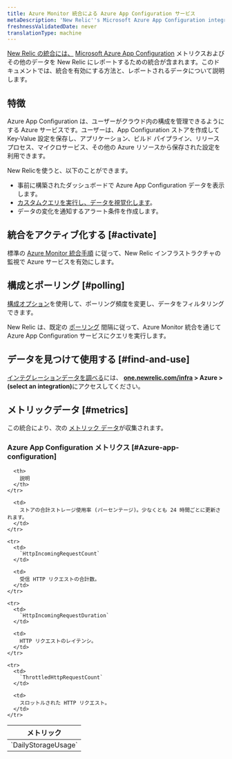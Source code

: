 ```yaml
---
title: Azure Monitor 統合による Azure App Configuration サービス
metaDescription: 'New Relic''s Microsoft Azure App Configuration integration: what data it reports and how to enable it.'
freshnessValidatedDate: never
translationType: machine
---
```


[New Relic の統合には、](/docs/infrastructure/integrations-getting-started/getting-started/introduction-infrastructure-integrations) [Microsoft Azure App Configuration](https://learn.microsoft.com/en-us/azure/azure-app-configuration/) メトリクスおよびその他のデータを New Relic にレポートするための統合が含まれます。このドキュメントでは、統合を有効にする方法と、レポートされるデータについて説明します。

## 特徴

Azure App Configuration は、ユーザーがクラウド内の構成を管理できるようにする Azure サービスです。ユーザーは、App Configuration ストアを作成して Key-Value 設定を保存し、アプリケーション、ビルド パイプライン、リリース プロセス、マイクロサービス、その他の Azure リソースから保存された設定を利用できます。

New Relicを使うと、以下のことができます。

* 事前に構築されたダッシュボードで Azure App Configuration データを表示します。
* [カスタムクエリを実行し、データを視覚化します](/docs/infrastructure/integrations-getting-started/getting-started/use-integration-data-new-relic-insights)。
* データの変化を通知するアラート条件を作成します。

## 統合をアクティブ化する [#activate]

標準の [Azure Monitor 統合手順](/docs/infrastructure/microsoft-azure-integrations/azure-integrations-list/azure-monitor) に従って、New Relic インフラストラクチャの監視で Azure サービスを有効にします。

## 構成とポーリング [#polling]

[構成オプション](/docs/infrastructure/microsoft-azure-integrations/azure-integrations-list/azure-monitor/#settings)を使用して、ポーリング頻度を変更し、データをフィルタリングできます。

New Relic は、既定の [ポーリング](/docs/infrastructure/microsoft-azure-integrations/azure-integrations-list/azure-monitor/#settings) 間隔に従って、Azure Monitor 統合を通じて Azure App Configuration サービスにクエリを実行します。

## データを見つけて使用する [#find-and-use]

[インテグレーションデータを調べる](/docs/infrastructure/integrations/find-use-infrastructure-integration-data)には、 <DNT>**[one.newrelic.com/infra](https://one.newrelic.com/infra) > Azure > (select an integration)**</DNT>にアクセスしてください。

## メトリックデータ [#metrics]

この統合により、次の [メトリック データ](/docs/infrastructure/integrations-getting-started/getting-started/understand-integration-data-data-types#metric)が収集されます。

### Azure App Configuration メトリクス [#Azure-app-configuration]

<table>
  <thead>
    <tr>
      <th style={{ width: "300px" }}>
        メトリック
      </th>

      <th>
        説明
      </th>
    </tr>
  </thead>

  <tbody>
    <tr>
      <td>
        `DailyStorageUsage`
      </td>

      <td>
        ストアの合計ストレージ使用率 (パーセンテージ)。少なくとも 24 時間ごとに更新されます。
      </td>
    </tr>

    <tr>
      <td>
        `HttpIncomingRequestCount`
      </td>

      <td>
        受信 HTTP リクエストの合計数。
      </td>
    </tr>

    <tr>
      <td>
        `HttpIncomingRequestDuration`
      </td>

      <td>
        HTTP リクエストのレイテンシ。
      </td>
    </tr>

    <tr>
      <td>
        `ThrottledHttpRequestCount`
      </td>

      <td>
        スロットルされた HTTP リクエスト。
      </td>
    </tr>
  </tbody>
</table>
